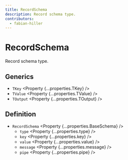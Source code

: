 ```yaml
---
title: RecordSchema
description: Record schema type.
contributors:
  - fabian-hiller
---
```



# RecordSchema

Record schema type.

## Generics

- `TKey` <Property {...properties.TKey} />
- `TValue` <Property {...properties.TValue} />
- `TOutput` <Property {...properties.TOutput} />

## Definition

- `RecordSchema` <Property {...properties.BaseSchema} />
  - `type` <Property {...properties.type} />
  - `key` <Property {...properties.key} />
  - `value` <Property {...properties.value} />
  - `message` <Property {...properties.message} />
  - `pipe` <Property {...properties.pipe} />
